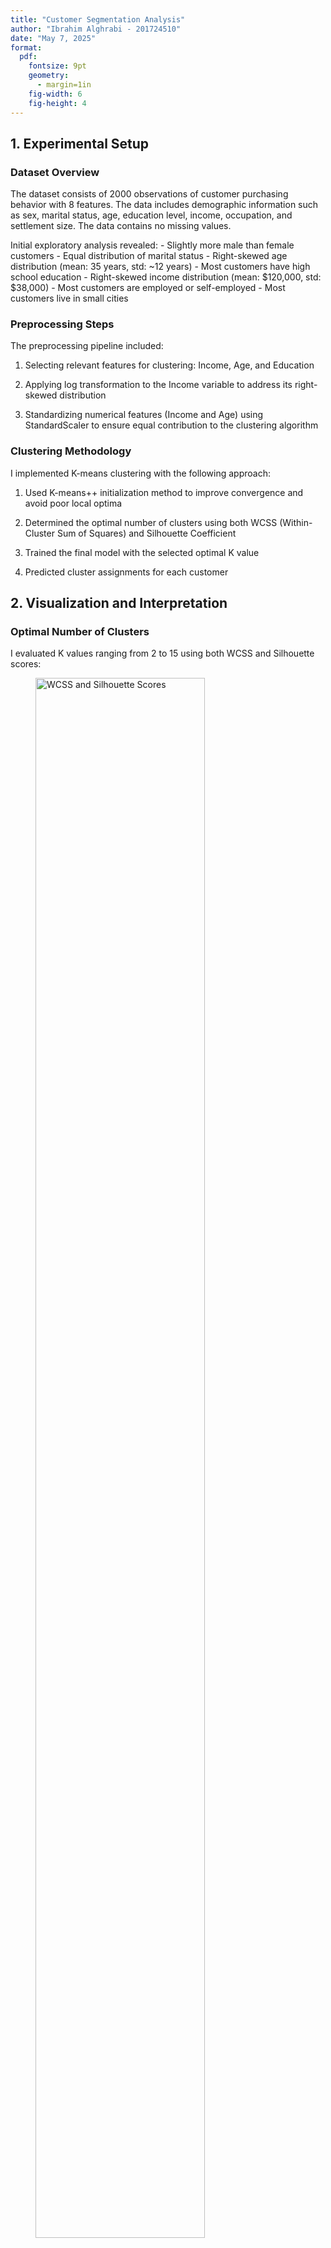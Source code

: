 ```yaml
---
title: "Customer Segmentation Analysis"
author: "Ibrahim Alghrabi - 201724510"
date: "May 7, 2025"
format: 
  pdf:
    fontsize: 9pt
    geometry:
      - margin=1in
    fig-width: 6
    fig-height: 4
---
```


## 1. Experimental Setup

### Dataset Overview
The dataset consists of 2000 observations of customer purchasing behavior with 8 features. The data includes demographic information such as sex, marital status, age, education level, income, occupation, and settlement size. The data contains no missing values.

Initial exploratory analysis revealed:
- Slightly more male than female customers
- Equal distribution of marital status
- Right-skewed age distribution (mean: 35 years, std: ~12 years)
- Most customers have high school education
- Right-skewed income distribution (mean: $120,000, std: $38,000)
- Most customers are employed or self-employed
- Most customers live in small cities

### Preprocessing Steps

The preprocessing pipeline included:

1. Selecting relevant features for clustering: Income, Age, and Education

2. Applying log transformation to the Income variable to address its right-skewed distribution

3. Standardizing numerical features (Income and Age) using StandardScaler to ensure equal contribution to the clustering algorithm

### Clustering Methodology

I implemented K-means clustering with the following approach:

1. Used K-means++ initialization method to improve convergence and avoid poor local optima

2. Determined the optimal number of clusters using both WCSS (Within-Cluster Sum of Squares) and Silhouette Coefficient

3. Trained the final model with the selected optimal K value

4. Predicted cluster assignments for each customer

## 2. Visualization and Interpretation

### Optimal Number of Clusters
I evaluated K values ranging from 2 to 15 using both WCSS and Silhouette scores:


![WCSS and Silhouette Scores](../img/image.png){width=80% fig-align="center"}


Based on the elbow method, the rate of WCSS decrease slows down between K=4 and K=5. 2. A highest score is around $K=5$. Note that different run could result in differnt graphs, but generaly the performance is better around $K=5$.
. Considering both metrics and the need for practical, interpretable customer segments, I selected K=5 as the optimal number of clusters.

### Clustering Results

Since education was a categorical feature, using scatter plot will result in overlapping of point across a horizontal line making it harder to interpret each cluster. Thus, I opted to use swarm plot as shown in @fig-swarm


![Age vs Income Scatter Plot](../img/image(1).png){width=75% fig-align="center" fig-pos="H"}


![Income vs Education ](../img/image(2).png){#fig-swarm width=80% fig-align="center" fig-pos="H"}


### Cluster Interpretation

Based on the analysis, I identified five distinct customer segments:

| Cluster | Count | Income (Mean) | Age (Mean) | Education (Most Common) |
|:-------:|:-----:|:-------------:|:----------:|:-----------------------:|
| 0       | 293   | Lowest (70k)  | Young 20-40 (30) | Mostly high school (~200) |
| 1       | 334   | Highest (170k)| Young 20-40 (33) | Mostly high school (~250) |
| 2       | 234   | High (150k)   | High >40 (60)    | Mostly university (~180)  |
| 3       | 442   | Mid (110k)    | Mid >30 (42)     | Mostly high school (~350) |
| 4       | 697   | Mid (110k)    | Young <30        | Mostly high school (~550) |

### Marketing Strategies

**Cluster 0: Budget-Conscious Young Adults**

- **Profile:** Young adults with low income and mostly high school education

- **Strategy:** Offer affordable essential products with clear value propositions. Focus on mobile and social media marketing channels that emphasize cost-effectiveness and practical benefits.

**Cluster 1: Affluent Young Professionals**

- **Profile:** Young customers with the highest income level, mostly high school graduates

- **Strategy:** Target with premium, trendy products and experiential offerings. Leverage digital influencer marketing and platforms frequented by affluent young consumers.

**Cluster 2: Established Professionals**

- **Profile:** Older customers with high income and university education

- **Strategy:** Offer high-quality, premium products or services. Emphasize comfort, reliability, and long-term benefits through professional channels and publications.

**Cluster 3: Middle-Income Mature Segment**

- **Profile:** Middle-aged customers with moderate income, mostly high school educated

- **Strategy:** Market practical family or lifestyle improvement products at mid-range 
price points. Highlight value and dependability with relatable messaging.

**Cluster 4: Young Middle-Income Group**

- **Profile:** Young customers with moderate income, predominantly high school educated

- **Strategy:** Attract with promotions for popular items and affordable lifestyle enhancements. Focus on social media engagement to build community and brand loyalty.
